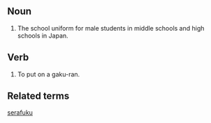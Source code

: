 == Noun ==

#The school uniform for male students in middle schools and high schools in Japan.  

== Verb ==

#To put on a gaku-ran.

== Related terms ==

[[serafuku]]